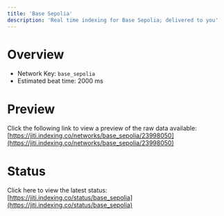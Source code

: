 ```yaml
---
title: 'Base Sepolia'
description: 'Real time indexing for Base Sepolia; delivered to you'
---
```


# Overview
- Network Key: `base_sepolia`
- Estimated beat time: 2000 ms

# Preview
Click the following link to view a preview of the raw data available: [https://jiti.indexing.co/networks/base_sepolia/23998050](https://jiti.indexing.co/networks/base_sepolia/23998050)

# Status
Click here to view the latest status: [https://jiti.indexing.co/status/base_sepolia](https://jiti.indexing.co/status/base_sepolia)
